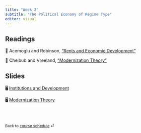 ```yaml
---
title: "Week 2"
subtitle: "The Political Economy of Regime Type"
editor: visual
---
```


## Readings

📖 Acemoglu and Robinson, ["Rents and Economic Development"](https://link-springer-com.proxygw.wrlc.org/article/10.1007/s11127-019-00645-z "Acemoglu and Robinson")

📖 Cheibub and Vreeland, ["Modernization Theory"](https://www.dropbox.com/scl/fi/h6ezbidqo8451s5kcj2y0/Cheibub-and-Vreeland-2015.pdf?rlkey=98hz9smiosb8mj6y8nd0lq200&dl=0 "Cheibub and Vreeland")

## Slides

🖥️ [Institutions and Development](/slides/lecture-2.1.html)

🖥️ [Modernization Theory](/slides/lecture-2.2.html)

<br><br>

::: {style="font-size: 0.875em;"}
Back to [course schedule](/ "Course schedule") ⏎
:::
